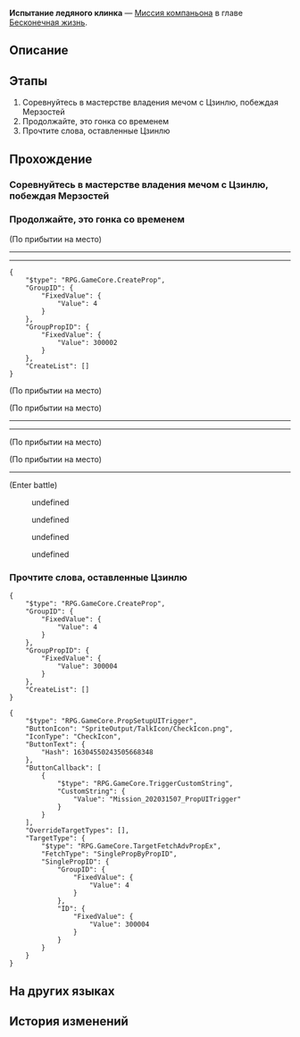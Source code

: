 {{Дополнить|Диалоги.}}
{{Миссия Инфобокс
|id              = 2020315
|Название        = 
|Изображение     = Миссия Освоения Испытание ледяного клинка.png
|Тип             = Миссия компаньона
|События         = 
|Глава           = Бесконечная жизнь
|Условия         = Завершена [[Миссия компаньона]] ''[[Испытание ледяного клинка]]''
|Персонажи       = Записка Цзинлю; Первопроходец; Цзинлю; Яньцин
|СтартЛокация    = Комиссия по ремёслам
|Мир             = Лофу Сяньчжоу
|Локации         = Комиссия по ремёслам
|Предыдущая      = 
|Следующая       = 
|Награды         = Опыт Освоения*350; Звёздный нефрит*100; Путеводитель путешественника*5; Очищенный эфир*5; "Blade Abracadabra"*1 { text = Blade Abracadabra }; Кредиты*50 000
}}
'''Испытание ледяного клинка''' — [[Миссия компаньона]] в главе [[Бесконечная жизнь]].

==Описание==
{{Описание|<!--официальное описание из Перекрёстка судеб-->}}

==Этапы==
# Соревнуйтесь в мастерстве владения мечом с Цзинлю, побеждая Мерзостей
# Продолжайте, это гонка со временем
# Прочтите слова, оставленные Цзинлю

==Прохождение==
{{Дополнить}}

:{{tx}}
{{Диалог Конец}}

===Соревнуйтесь в мастерстве владения мечом с Цзинлю, побеждая Мерзостей===
{{Описание миссии|локация=Комиссия по ремёслам|Госпожа Цзинлю была разоблачена мной и перестала притворяться слепой. Похоже, она прибыла на Лофу, чтобы найти Блэйда. Что ещё более странно, так это её близость с генералом.<br />Госпожа Цзинлю всё время хочет, чтобы я взял её с собой на поиски Блэйда. Я ведь Облачный Рыцарь, как я мог раскрыть секретную информацию? Госпожа хотела посоревноваться со мной во владении мечом. Отличное время. Научу её не смотреть свысока на рыцарей Лофу.}}
{{Диалог Начало}}
{{Диалог Конец}}

===Продолжайте, это гонка со временем===
{{Описание миссии|локация=Комиссия по ремёслам|Я только что убил Мерзость, но госпожа Цзинлю уже исчезла. Так быстро! Я не предвидел этого. Я помощник генерала, как я мог проиграть ей? Мне нужно поторопиться.}}
{{Диалог Начало}}
;(По прибытии на место)
----
<!--Unknown TalkSentence: 202150201-->
<!--Unknown TalkSentence: 202150202-->
----
{{Описание миссии|локация=Комиссия по ремёслам|Должен признать, я недооценил её. Даже на полной скорости я не могу разглядеть её силуэт... Только скопления Мерзостей. Кто она такая? Почему она хочет усложнить мне жизнь?}}
<pre>{
	"$type": "RPG.GameCore.CreateProp",
	"GroupID": {
		"FixedValue": {
			"Value": 4
		}
	},
	"GroupPropID": {
		"FixedValue": {
			"Value": 300002
		}
	},
	"CreateList": []
}</pre>
;(По прибытии на место)

;(По прибытии на место)
----
<!--Unknown TalkSentence: 202150301-->
<!--Unknown TalkSentence: 202150302-->
<!--Unknown TalkSentence: 202150303-->
----
<!--Unknown TalkSentence: 202150995-->
<!--Unknown TalkSentence: 202150996-->

;(По прибытии на место)
<!--Unknown TalkSentence: 202150997-->

;(По прибытии на место)
----
<!--Unknown TalkSentence: 202150401-->
<!--Unknown TalkSentence: 202150402-->
<!--Unknown TalkSentence: 202150403-->
;(Enter battle)
::{{tx|Enemy list missing}}
<!--Unknown TalkSentence: 202150501-->
<!--Unknown TalkSentence: 202150502-->
<!--Unknown TalkSentence: 202150503-->
<!--Unknown TalkSentence: 202150504-->
<!--Unknown TalkSentence: 202150505-->
<!--Unknown TalkSentence: 202150506-->
<!--Unknown TalkSentence: 202150507-->
<!--Unknown TalkSentence: 202150508-->
<!--Unknown TalkSentence: 202150509-->
<!--Unknown TalkSentence: 202150510-->
:{{Диалог|Стрелка}} undefined
:{{Диалог|Стрелка}} undefined
:{{Диалог|Стрелка}} undefined
:{{Диалог|Стрелка}} undefined
{{Диалог Конец}}

===Прочтите слова, оставленные Цзинлю===
{{Описание миссии|локация=Комиссия по ремёслам|Это конец соревнования, Цзинлю победила. Она вызывает меня на поединок на мечах. Каждый раз, когда я пытаюсь перейти в наступление, она на шаг впереди меня. Эта госпожа, похоже, не была удовлетворена своим достижением. Я думал, что стану Мастером меча, но я не ожидал, что буду разгромлен таким образом.<br />В последний момент я принял её атаку, её убийственное намерение потрясло меня до глубины души. Слава небесам, должно быть, именно потому, что я никогда не расслаблялся во время тренировок, мне удалось выжить. Я должен доложить об этом генералу...}}
{{Диалог Начало}}
<!--Unknown TalkSentence: 202145117-->
<!--Unknown TalkSentence: 202145118-->
<!--Unknown TalkSentence: 202145134-->
<pre>{
	"$type": "RPG.GameCore.CreateProp",
	"GroupID": {
		"FixedValue": {
			"Value": 4
		}
	},
	"GroupPropID": {
		"FixedValue": {
			"Value": 300004
		}
	},
	"CreateList": []
}</pre>
<pre>{
	"$type": "RPG.GameCore.PropSetupUITrigger",
	"ButtonIcon": "SpriteOutput/TalkIcon/CheckIcon.png",
	"IconType": "CheckIcon",
	"ButtonText": {
		"Hash": 16304550243505668348
	},
	"ButtonCallback": [
		{
			"$type": "RPG.GameCore.TriggerCustomString",
			"CustomString": {
				"Value": "Mission_202031507_PropUITrigger"
			}
		}
	],
	"OverrideTargetTypes": [],
	"TargetType": {
		"$type": "RPG.GameCore.TargetFetchAdvPropEx",
		"FetchType": "SinglePropByPropID",
		"SinglePropID": {
			"GroupID": {
				"FixedValue": {
					"Value": 4
				}
			},
			"ID": {
				"FixedValue": {
					"Value": 300004
				}
			}
		}
	}
}</pre>
{{Диалог Конец}}

==На других языках==
{{На других языках
|en   = Frosty Blade's Trial
|zhs  = 霜刃一试
|zht  = 霜刃一試
|ja   = 霜刃一試し
|ko   = 서늘한 칼날의 시련
|es   = Una investigación afilada
|fr   = Épreuve de la lame du givre
|ru   = Испытание ледяного клинка
|th   = บททดสอบแห่งคมดาบน้ำแข็ง
|vi   = Thử Thách Lưỡi Băng
|de   = Prüfung der Frostklinge
|id   = Percobaan Pedang Salju
|pt   = Teste da Lâmina Glacial
}}

==История изменений==
{{История изменений|2.7}}
